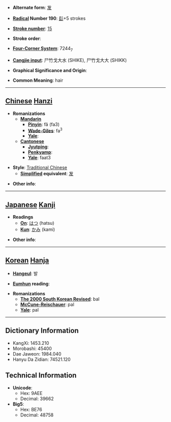 * '''Alternate form''': [[发]]

* '''[[Wiktionary:Chinese radical index| Radical]] Number 190''': [[Wiktionary:Chinese radical index 髟|髟]]+5 strokes

* '''[[Wiktionary:Chinese total strokes index|Stroke number]]''': [[Wiktionary:Chinese total strokes index 15|15]]

* '''Stroke order''': 

* '''[[Wiktionary:Chinese four corner index|Four-Corner System]]''': 7244<sub>7</sub>

* '''[[Wiktionary:Chinese Cangjie index|Cangjie input]]''': 尸竹戈大水 (SHIKE), 尸竹戈大大 (SHIKK)

* '''Graphical Significance and Origin''': 

* '''Common Meaning''': hair

----

== [[Chinese]] [[Hanzi]] ==

* '''Romanizations'''
** '''[[Mandarin]]'''
*** '''[[Pinyin]]''': fǎ (fa3)
*** '''[[Wade-Giles]]''': fa<sup>3</sup>
*** '''[[Yale]]''': 
** '''[[Cantonese]]'''
*** '''[[Jyutping]]''':
*** '''[[Penkyamp]]''': 
*** '''[[Yale]]''': faat3

* '''Style''': [[Traditional Chinese]] 
** '''[[Simplified Chinese|Simplified]] equivalent''': [[发]]

* '''Other info''': 

----

== [[Japanese]] [[Kanji]] ==

* '''Readings'''
** '''[[On]]''': [[はつ]] (hatsu)
** '''[[Kun]]''': [[かみ]] (kami)

* '''Other info''':  

----

== [[Korean]] [[Hanja]] ==

* '''[[Hangeul]]''': 발

* '''[[Eumhun]] reading''': 

* '''Romanizations'''
** '''[[The 2000 South Korean Revised Romanization|The 2000 South Korean Revised]]''': bal
** '''[[McCune-Reischauer]]''': pal
** '''[[Yale]]''': pal

----

== Dictionary Information ==

* KangXi: 1453.210
* Morobashi: 45400
* Dae Jaweon: 1984.040
* Hanyu Da Zidian: 74521.120

== Technical Information ==

* '''Unicode''':
** Hex: 9AEE
** Decimal: 39662
* '''Big5''':
** Hex: BE76
** Decimal: 48758
